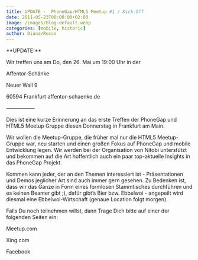 ```yaml
---
title: UPDATE -  PhoneGap/HTML5 Meetup #1 / Kick-Off
date: 2011-05-23T00:00:00+02:00
image: /images/blog-default.webp
categories: [mobile, historic]
author: Diana/Rocco
---
```


<div class="entry-content">
**UPDATE:** 



Wir treffen uns am Do, den 26. Mai um 19:00 Uhr in der



Affentor-Schänke

Neuer Wall 9

60594 Frankfurtaffentor-schaenke.de



—————–



Dies ist eine kurze Erinnerung an das erste Treffen der PhoneGap und HTML5 Meetup Gruppe diesen Donnerstag in Frankfurt am Main.



Wir wollen die Meetup-Gruppe, die früher mal nur die HTML5 Meetup-Gruppe war, neu starten und einen großen Fokus auf PhoneGap und mobile Entwicklung legen. Wir werden bei der Organisation von Nitobi unterstützt und bekommen auf die Art hoffentlich auch ein paar top-aktuelle Insights in das PhoneGap Projekt.



Kommen kann jeder, der an den Themen interessiert ist - Präsentationen und Demos jeglicher Art sind auch immer gern gesehen. Zu Bedenken ist, dass wir das Ganze in Form eines formlosen Stammtisches durchführen und es keinen Beamer gibt ;), dafür gibt’s Bier bzw. Ebbelwoi - angepeilt wird diesmal eine Ebbelwoi-Wirtschaft (genaue Location folgt morgen).



Falls Du noch teilnehmen willst, dann Trage Dich bitte auf einer der folgenden Seiten ein:

Meetup.com

Xing.com

Facebook



&nbsp;
</div>

